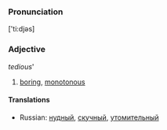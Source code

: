 ===Pronunciation===
['ti:djəs]
===Adjective===
''tedious'''
#[[boring]], [[monotonous]]
====Translations====
*Russian: [[нудный]], [[скучный]], [[утомительный]]